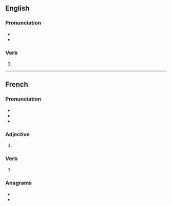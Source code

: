 ==English==

===Pronunciation===
* {{IPA|en|/əˈpɹaɪ̯ˌzəz/}}
* {{rhymes|en|əz}}

===Verb===
{{head|en|verb form}}

# {{en-third-person singular of|apprise}}

----

==French==

===Pronunciation===
* {{IPA|fr|/a.pʁiz/}}
* {{audio|fr|LL-Q150 (fra)-DenisdeShawi-apprises.wav|Audio (CAN)}}
* {{rhymes|fr|iz}}

===Adjective===
{{head|fr|adjective form}}

# {{feminine plural of|fr|appris}}

===Verb===
{{head|fr|past participle form}}

# {{feminine plural past participle of|fr|apprendre|nocat=1}}

===Anagrams===
* {{l|fr|apprisse}}
* {{l|fr|rippasse}}